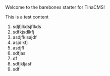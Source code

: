 
Welcome to the barebones starter for TinaCMS!

This is a test content

1. sdjfjlkdsjflkds
2. sdfkjsdlkfj
3. asdjfklsajdf
4. asjdlkfj
5. asdjfl
6. sdfjas
7. df
8. sdfjkljasf
9. sdf
